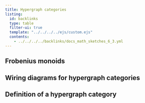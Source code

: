 ```yaml
---
title: Hypergraph categories
listing:
  id: backlinks
  type: table
  filter-ui: true
  template: "../../../../ejs/custom.ejs"
  contents:
    - ../../../../backlinks/docs_math_sketches_6_3.yml
---
```




## Frobenius monoids

## Wiring diagrams for hypergraph categories

## Definition of a hypergraph category